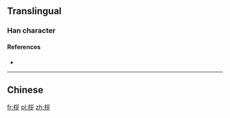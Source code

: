 ==Translingual==

===Han character===
{{Han char|rn=75|rad=木|as=06|sn=10|four=|canj=DVVN|ids=⿰木𡿪}}

====References====
* {{Han ref|kx=0526.211|dkj=14791|hdz=21209.040|uh=685A|ud=26714}}

----

==Chinese==
{{zh-see|拶|v}}

[[fr:桚]]
[[pl:桚]]
[[zh:桚]]